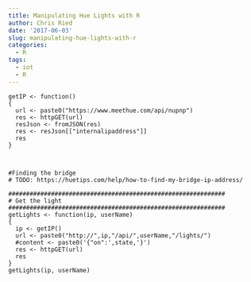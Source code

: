 ```yaml
---
title: Manipulating Hue Lights with R
author: Chris Ried
date: '2017-06-03'
slug: manipulating-hue-lights-with-r
categories:
  - R
tags:
  - iot
  - R
---
```



```
getIP <- function()
{
  url <- paste0("https://www.meethue.com/api/nupnp")
  res <- httpGET(url)
  resJson <- fromJSON(res)
  res <- resJson[["internalipaddress"]]
  res
}



#Finding the bridge 
# TODO: https://huetips.com/help/how-to-find-my-bridge-ip-address/

#############################################################
# Get the light 
#############################################################
getLights <- function(ip, userName) 
{ 
  ip <- getIP()
  url <- paste0("http://",ip,"/api/",userName,"/lights/")
  #content <- paste0('{"on":',state,'}')
  res <- httpGET(url)
  res
}
getLights(ip, userName)
```

